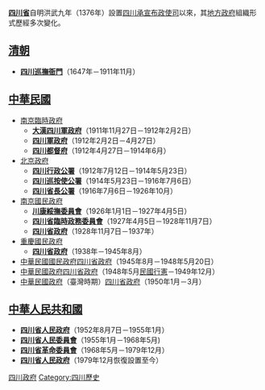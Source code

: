 {{巴蜀历史}}
{{Distinguish|四川省政府|四川省人民政府}}

'''[[四川省|四川省]]'''自明洪武九年（1376年）設置[[四川承宣布政使司|四川承宣布政使司]]以來，其[[地方政府|地方政府]]組織形式歷經多次變化。

== [[清朝|清朝]] ==
*'''[[四川巡撫衙門|四川巡撫衙門]]'''（1647年－1911年11月）
== [[中華民國|中華民國]] ==
*[[南京臨時政府|南京臨時政府]]
**'''[[大漢四川軍政府|大漢四川軍政府]]'''（1911年11月27日－1912年2月2日）
**'''[[四川軍政府|四川軍政府]]'''（1912年2月2日－4月27日）
**'''[[四川都督府|四川都督府]]'''（1912年4月27日－1914年6月）
*[[北洋政府|北京政府]]
**'''[[四川行政公署|四川行政公署]]'''（1912年7月12日－1914年5月23日）
**'''[[四川巡按使公署|四川巡按使公署]]'''（1914年5月23日－1916年7月6日）
**'''[[四川省長公署|四川省長公署]]'''（1916年7月6日－1926年10月）
*[[南京國民政府|南京國民政府]]
**'''[[川康綏撫委員會|川康綏撫委員會]]'''（1926年1月1日－1927年4月5日）
**'''[[四川省臨時政務委員會|四川省臨時政務委員會]]'''（1927年4月5日－1928年11月7日）
**'''[[四川省政府|四川省政府]]'''（1928年11月7日－1937年）
*[[重慶國民政府|重慶國民政府]]
**'''[[四川省政府|四川省政府]]'''（1938年－1945年8月）
*[[國民政府|中華民國國民政府]][[四川省政府|四川省政府]]（1945年8月－1948年5月20日）
*[[中華民國政府|中華民國政府]][[四川省政府|四川省政府]]（1948年5月[[行憲|民國行憲]]－1949年12月）
*[[中華民國政府|中華民國政府]]（臺灣時期）[[四川省政府|四川省政府]]（1950年1月－3月）

== [[中華人民共和國|中華人民共和國]] ==
*'''[[四川省人民政府|四川省人民政府]]'''（1952年8月7日－1955年1月）
*'''[[四川省人民委員會|四川省人民委員會]]'''（1955年1月－1968年5月)
*'''[[四川省革命委員會|四川省革命委員會]]'''（1968年5月－1979年12月）
*'''[[四川省人民政府|四川省人民政府]]'''（1979年12月恢復設置至今）

{{Disambig|cat=組織機構消歧義}}
{{四川行政長官}}

[[Category:四川政府|]]
[[Category:四川歷史|Category:四川歷史]]
